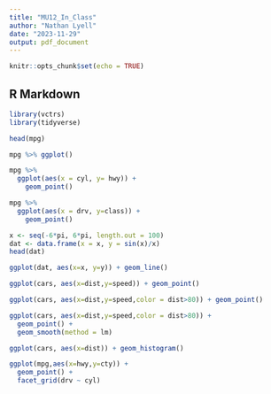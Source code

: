 ```yaml
---
title: "MU12_In_Class"
author: "Nathan Lyell"
date: "2023-11-29"
output: pdf_document
---
```


```r
knitr::opts_chunk$set(echo = TRUE)
```

## R Markdown
```r
library(vctrs)
library(tidyverse)
```

```r
head(mpg)
```
```r
mpg %>% ggplot()
```


```r
mpg %>% 
  ggplot(aes(x = cyl, y= hwy)) + 
    geom_point()
```


```r
mpg %>% 
  ggplot(aes(x = drv, y=class)) + 
    geom_point()
```


```r
x <- seq(-6*pi, 6*pi, length.out = 100)
dat <- data.frame(x = x, y = sin(x)/x)
head(dat)
```

```r
ggplot(dat, aes(x=x, y=y)) + geom_line()
```

```r
ggplot(cars, aes(x=dist,y=speed)) + geom_point()
```
```r
ggplot(cars, aes(x=dist,y=speed,color = dist>80)) + geom_point()
```

```r
ggplot(cars, aes(x=dist,y=speed,color = dist>80)) + 
  geom_point() + 
  geom_smooth(method = lm)
```

```r
ggplot(cars, aes(x=dist)) + geom_histogram()
```

```r
ggplot(mpg,aes(x=hwy,y=cty)) + 
  geom_point() +
  facet_grid(drv ~ cyl)
```



```r

```


```r

```

```r

```

